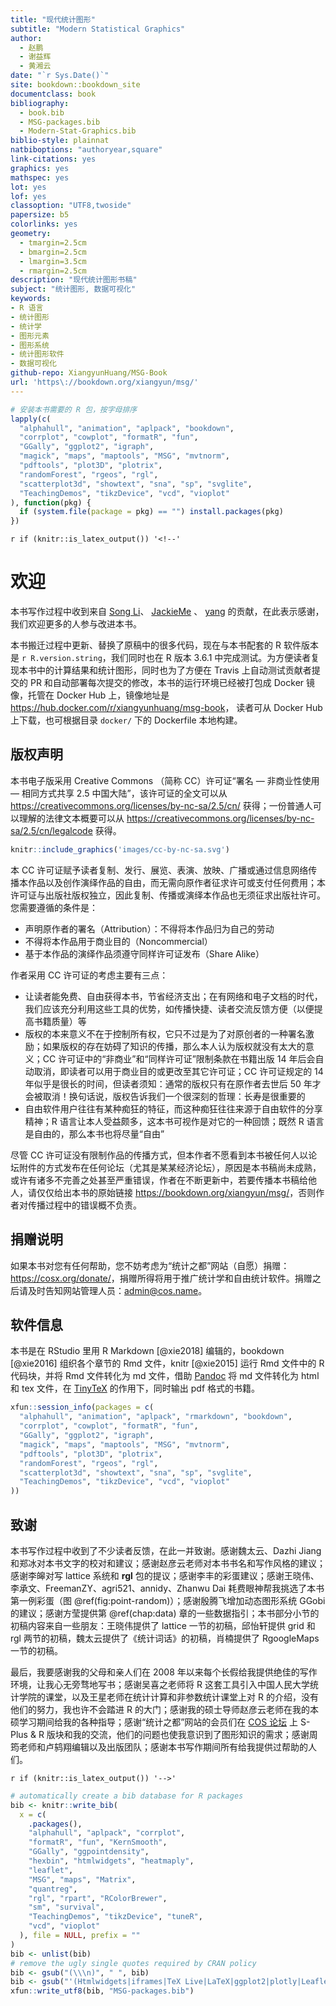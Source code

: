 ```yaml
--- 
title: "现代统计图形"
subtitle: "Modern Statistical Graphics"
author: 
  - 赵鹏
  - 谢益辉
  - 黄湘云
date: "`r Sys.Date()`"
site: bookdown::bookdown_site
documentclass: book
bibliography:
  - book.bib
  - MSG-packages.bib
  - Modern-Stat-Graphics.bib
biblio-style: plainnat
natbiboptions: "authoryear,square"
link-citations: yes
graphics: yes
mathspec: yes
lot: yes
lof: yes
classoption: "UTF8,twoside"
papersize: b5
colorlinks: yes
geometry:
  - tmargin=2.5cm
  - bmargin=2.5cm
  - lmargin=3.5cm
  - rmargin=2.5cm
description: "现代统计图形书稿"
subject: "统计图形, 数据可视化"
keywords: 
- R 语言
- 统计图形
- 统计学
- 图形元素
- 图形系统
- 统计图形软件
- 数据可视化
github-repo: XiangyunHuang/MSG-Book
url: 'https\://bookdown.org/xiangyun/msg/'
---
```


```r
# 安装本书需要的 R 包，按字母排序
lapply(c(
  "alphahull", "animation", "aplpack", "bookdown",
  "corrplot", "cowplot", "formatR", "fun",
  "GGally", "ggplot2", "igraph", 
  "magick", "maps", "maptools", "MSG", "mvtnorm",
  "pdftools", "plot3D", "plotrix",
  "randomForest", "rgeos", "rgl",
  "scatterplot3d", "showtext", "sna", "sp", "svglite",
  "TeachingDemos", "tikzDevice", "vcd", "vioplot"
), function(pkg) {
  if (system.file(package = pkg) == "") install.packages(pkg)
})
```

`r if (knitr::is_latex_output()) '<!--'` 

# 欢迎 {#welcome .unnumbered}

本书写作过程中收到来自 [Song Li](https://github.com/boltomli)、 [JackieMe](https://github.com/JackieMium) 、 [yang](https://github.com/yiluheihei) 的贡献，在此表示感谢，我们欢迎更多的人参与改进本书。

本书搬迁过程中更新、替换了原稿中的很多代码，现在与本书配套的 R 软件版本是 `r R.version.string`，我们同时也在 R 版本 3.6.1 中完成测试。为方便读者复现本书中的计算结果和统计图形，同时也为了方便在 Travis 上自动测试贡献者提交的 PR 和自动部署每次提交的修改，本书的运行环境已经被打包成 Docker 镜像，托管在 Docker Hub 上，镜像地址是 <https://hub.docker.com/r/xiangyunhuang/msg-book>， 读者可从 Docker Hub 上下载，也可根据目录 `docker/` 下的 Dockerfile 本地构建。


## 版权声明 {#copyright .unnumbered}

本书电子版采用 Creative Commons （简称 CC）许可证“署名 --- 非商业性使用 --- 相同方式共享 2.5 中国大陆”，该许可证的全文可以从 <https://creativecommons.org/licenses/by-nc-sa/2.5/cn/> 获得；一份普通人可以理解的法律文本概要可以从 <https://creativecommons.org/licenses/by-nc-sa/2.5/cn/legalcode> 获得。

```r
knitr::include_graphics('images/cc-by-nc-sa.svg')
```

本 CC 许可证赋予读者复制、发行、展览、表演、放映、广播或通过信息网络传播本作品以及创作演绎作品的自由，而无需向原作者征求许可或支付任何费用；本许可证与出版社版权独立，因此复制、传播或演绎本作品也无须征求出版社许可。您需要遵循的条件是：

- 声明原作者的署名（Attribution）：不得将本作品归为自己的劳动
- 不得将本作品用于商业目的（Noncommercial）
- 基于本作品的演绎作品须遵守同样许可证发布（Share Alike）

作者采用 CC 许可证的考虑主要有三点：

- 让读者能免费、自由获得本书，节省经济支出；在有网络和电子文档的时代，我们应该充分利用这些工具的优势，如传播快捷、读者交流反馈方便（以便提高书籍质量）等
- 版权的本来意义不在于控制所有权，它只不过是为了对原创者的一种署名激励；如果版权的存在妨碍了知识的传播，那么本人认为版权就没有太大的意义；CC 许可证中的“非商业”和“同样许可证”限制条款在书籍出版 14 年后会自动取消，即读者可以用于商业目的或更改至其它许可证；CC 许可证规定的 14 年似乎是很长的时间，但读者须知：通常的版权只有在原作者去世后 50 年才会被取消！换句话说，版权告诉我们一个很深刻的哲理：长寿是很重要的
- 自由软件用户往往有某种痴狂的特征，而这种痴狂往往来源于自由软件的分享精神；R 语言让本人受益颇多，这本书可视作是对它的一种回馈；既然 R 语言是自由的，那么本书也将尽量“自由”

尽管 CC 许可证没有限制作品的传播方式，但本作者不愿看到本书被任何人以论坛附件的方式发布在任何论坛（尤其是某某经济论坛），原因是本书稿尚未成熟，或许有诸多不完善之处甚至严重错误，作者在不断更新中，若要传播本书稿给他人，请仅仅给出本书的原始链接 <https://bookdown.org/xiangyun/msg/>，否则作者对传播过程中的错误概不负责。


## 捐赠说明 {#donate .unnumbered}

如果本书对您有任何帮助，您不妨考虑为“统计之都”网站（自愿）捐赠：<https://cosx.org/donate/>，捐赠所得将用于推广统计学和自由统计软件。捐赠之后请及时告知网站管理人员：[admin@cos.name](mailto:admin@cos.name)。

## 软件信息 {#rsession .unnumbered}

本书是在 RStudio 里用 R Markdown [@xie2018] 编辑的，bookdown [@xie2016] 组织各个章节的 Rmd 文件，knitr [@xie2015] 运行 Rmd 文件中的 R 代码块，并将 Rmd 文件转化为 md 文件，借助 [Pandoc](https://pandoc.org/) 将 md 文件转化为 html 和 tex 文件，在 [TinyTeX](https://yihui.org/tinytex/) 的作用下，同时输出 pdf 格式的书籍。

```r
xfun::session_info(packages = c(
  "alphahull", "animation", "aplpack", "rmarkdown", "bookdown",
  "corrplot", "cowplot", "formatR", "fun",
  "GGally", "ggplot2", "igraph", 
  "magick", "maps", "maptools", "MSG", "mvtnorm",
  "pdftools", "plot3D", "plotrix",
  "randomForest", "rgeos", "rgl",
  "scatterplot3d", "showtext", "sna", "sp", "svglite",
  "TeachingDemos", "tikzDevice", "vcd", "vioplot"
))
```

## 致谢 {#acknowledgement .unnumbered}

本书写作过程中收到了不少读者反馈，在此一并致谢。感谢魏太云、Dazhi Jiang 和郑冰对本书文字的校对和建议；感谢赵彦云老师对本书书名和写作风格的建议；感谢李皞对写 lattice 系统和 **rgl** 包的提议；感谢李丰的彩蛋建议；感谢王晓伟、李承文、FreemanZY、agri521、annidy、Zhanwu Dai 耗费眼神帮我挑选了本书第一例彩蛋（图 \@ref(fig:point-random)）；感谢殷腾飞增加动态图形系统 GGobi 的建议；感谢方莹提供第 \@ref(chap:data) 章的一些数据指引；本书部分小节的初稿内容来自一些朋友：王晓伟提供了 lattice 一节的初稿，邱怡轩提供 grid 和 rgl 两节的初稿，魏太云提供了《统计词话》的初稿，肖楠提供了 RgoogleMaps 一节的初稿。

最后，我要感谢我的父母和亲人们在 2008 年以来每个长假给我提供绝佳的写作环境，让我心无旁骛地写书；感谢吴喜之老师将 R 这套工具引入中国人民大学统计学院的课堂，以及王星老师在统计计算和非参数统计课堂上对 R 的介绍，没有他们的努力，我也许不会踏进 R 的大门；感谢我的硕士导师赵彦云老师在我的本硕学习期间给我的各种指导；感谢“统计之都”网站的会员们在 [COS 论坛](https://d.cosx.org/) 上 S-Plus
\& R 版块和我的交流，他们的问题也使我意识到了图形知识的需求；感谢周筠老师和卢鸫翔编辑以及出版团队；感谢本书写作期间所有给我提供过帮助的人们。

`r if (knitr::is_latex_output()) '-->'`

```r
# automatically create a bib database for R packages
bib <- knitr::write_bib(
  x = c(
    .packages(),
    "alphahull", "aplpack", "corrplot",
    "formatR", "fun", "KernSmooth",
    "GGally", "ggpointdensity",
    "hexbin", "htmlwidgets", "heatmaply",
    "leaflet",
    "MSG", "maps", "Matrix",
    "quantreg",
    "rgl", "rpart", "RColorBrewer",
    "sm", "survival",
    "TeachingDemos", "tikzDevice", "tuneR",
    "vcd", "vioplot"
  ), file = NULL, prefix = ""
)
bib <- unlist(bib)
# remove the ugly single quotes required by CRAN policy
bib <- gsub("(\\\n)", " ", bib)
bib <- gsub("'(Htmlwidgets|iframes|TeX Live|LaTeX|ggplot2|plotly|Leaflet|GGobi)'", "\\1", bib)
xfun::write_utf8(bib, "MSG-packages.bib")
```
